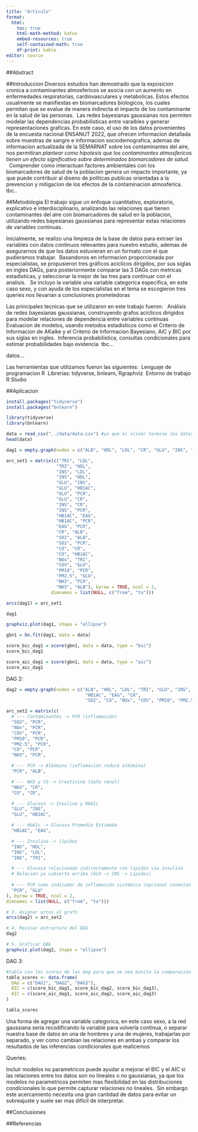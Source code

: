 ---
title: "Articulo"
format:
  html:
    toc: true
    html-math-method: katex
    embed-resources: true
    self-contained-math: true
    df-print: kable
editor: source
---

##Abstract

##Introduccion
Diversos estudios han demostrado que la exposicion cronica a contaminantes atmosfericos se asocia con un aumento en enfermedades respiratorias, cardiovasculares y metabolicas. Estos efectos usualmente se manifiestas en biomarcadores biologicos, los cuales permitan que se evalue de manera indirecta el impacto de los contaminante en la salud de las personas.\ 
Las redes bayesianas gaussianas nos permiten modelar las dependencias probabilisticas entre varaibles y generar representaciones graficas. En este caso, el uso de los datos provenientes de la encuesta nacional ENSANUT 2022, que ofrecen informacion detallada sobre muestras de sangre e informacion sociodemografica, ademas de informacion actualizada de la SEMARNAT sobre los contaminantes del aire, nos permitiran *plantear como hipotesis que los contaminantes atmosfericos tienen un efecto significativo sobre determinados biomarcadores de salud.* \ 
Comprender como interactuan factores ambientales con los biomarcadores de salud de la poblacion genera un impacto importante, ya que puede contribuir al diseno de politicas publicas orientadas a la prevencion y mitigacion de los efectos de la contaminacion atmosferica.
tbc..

##Metodologia
El trabajo sigue un enfoque cuantitativo, exploratorio, explicativo e interdisciplinario, analizando las relaciones que tienen contaminantes del aire con biomarcadores de salud en la poblacion, utilizando redes bayesianas gaussianas para representar estas relaciones de variables continuas.\ 

Inicialmente, se realizo una limpieza de la base de datos para extraer las variables con datos continuos relevantes para nuestro estudio, ademas de asegurarnos de que los datos estuvieran en un formato con el que pudieramos trabajar.\ 
Basandonos en informacion proporcionada por especialistas, se propusieron tres gráficos acíclicos dirigidos, por sus siglas en ingles DAGs, para posteriormente comparar las 3 DAGs con metricas estadisticas, y seleccionar la mejor de las tres para continuar con el analisis. \ 
Se incluyo la variable una variable categorica especifica, en este caso sexo, y con ayuda de los especialistas en el tema se escogieron tres queries nos llevarian a conclusiones prometedoras\ 

Las principales tecnicas que se utilizaron en este trabajo fueron: \ 
Análisis de redes bayesianas gaussianas, construyendo grafos acíclicos dirigidos para modelar relaciones de dependencia entre variables continuas\ 
Evaluacion de modelos, usando metodos estadisticos como el Criterio de Informacion de AKaike y el Criterio de Informacion Bayesiano, AIC y BIC por sus siglas en ingles.\ 
Inferencia probabilistica, consultas condicionales para estimar probabilidades bajo evidencia\ 
tbc...

datos...

Las herramientas que utilizamos fueron las siguientes:\ 
Lenguaje de programacion R\ 
Librerias: tidyverse, bnlearn, Rgraphviz\ 
Entorno de trabajo R Studio

##Aplicacion

```{r}
install.packages("tidyverse")
install.packages("bnlearn")
```

```{r}
library(tidyverse)
library(bnlearn)
```

```{r}
data = read_csv("../data/data.csv") #ya que el oliver termine los datos
head(data)
```

```{r}
dag1 = empty.graph(nodes = c("ALB", "HDL", "LDL", "CR", "GLU", "INS", "PCR", "TRI", "HB1AC", "EAG", "SO2", "CO", "NOx", "COV", "PM10", "PM2.5", "NH3"))
```

```{r}
arc_set1 = matrix(c("TRI", "LDL",
                   "TRI", "HDL",
                   "INS", "LDL",
                   "INS", "HDL",
                   "GLU", "INS",
                   "GLU", "HB1AC",
                   "GLU", "PCR",
                   "GLU", "CR",
                   "INS", "CR",
                   "INS", "PCR",
                   "HB1AC", "EAG",
                   "HB1AC", "PCR",
                   "EAG", "PCR",
                   "CR", "ALB",
                   "SO2", "ALB",
                   "SO2", "PCR",
                   "CO", "CR",
                   "CO", "HB1AC",
                   "NOx", "TRI",
                   "COV", "GLU",
                   "PM10", "PCR",
                   "PM2.5", "GLU",
                   "NH3", "PCR",
                   "NH3", "ALB"), byrow = TRUE, ncol = 2,
                 dimnames = list(NULL, c("from", "to")))
```

```{r}
arcs(dag1) = arc_set1
```

```{r}
dag1
```
```{r}
graphviz.plot(dag1, shape = "ellipse")
```
```{r}
gbn1 = bn.fit(dag1, data = data)
```

```{r}
score_bic_dag1 = score(gbn1, data = data, type = "bic")
score_bic_dag1
```

```{r}
score_aic_dag1 = score(gbn1, data = data, type = "aic")
score_aic_dag1
```

DAG 2:

```{r}
dag2 = empty.graph(nodes = c("ALB", "HDL", "LDL", "TRI", "GLU", "INS", "PCR", 
                              "HB1AC", "EAG", "CR", 
                              "SO2", "CO", "NOx", "COV", "PM10", "PM2.5", "NH3"))

```

```{r}
arc_set2 = matrix(c(
  # --- Contaminantes -> PCR (inflamación)
  "SO2", "PCR",
  "NOx", "PCR",
  "COV", "PCR",
  "PM10", "PCR",
  "PM2.5", "PCR",
  "CO", "PCR",
  "NH3", "PCR",

  # --- PCR -> Albúmina (inflamación reduce albúmina)
  "PCR", "ALB",

  # --- NH3 y CO -> Creatinina (daño renal)
  "NH3", "CR",
  "CO", "CR",

  # --- Glucosa -> Insulina y HbA1c
  "GLU", "INS",
  "GLU", "HB1AC",

  # --- HbA1c -> Glucosa Promedio Estimada
  "HB1AC", "EAG",

  # --- Insulina -> lípidos
  "INS", "HDL",
  "INS", "LDL",
  "INS", "TRI",

  # --- Glucosa relacionada indirectamente con lípidos vía insulina
  # Relación ya cubierta arriba (GLU -> INS -> Lípidos)
  
  # --- PCR como indicador de inflamación sistémica (opcional conexión a GLU)
  "PCR", "GLU"
), byrow = TRUE, ncol = 2,
dimnames = list(NULL, c("from", "to")))
```

```{r}
# 3. Asignar arcos al grafo
arcs(dag2) = arc_set2
```

```{r}
# 4. Revisar estructura del DAG
dag2
```

```{r}
# 5. Graficar DAG
graphviz.plot(dag2, shape = "ellipse")
```

DAG 3:


```{r}
#tabla con los scores de las dag para que se vea bonita la comparacion
tabla_scores <- data.frame(
  DAG = c("DAG1", "DAG2", "DAG3"),
  BIC = c(score_bic_dag1, score_bic_dag2, score_bic_dag3),
  AIC = c(score_aic_dag1, score_aic_dag2, score_aic_dag3)
)

tabla_scores

```


Una forma de agregar una variable categorica, en este caso sexo, a la red gaussiana seria recodificando la variable para volverla continua, o separar nuestra base de datos en una de hombres y una de mujeres, trabajarlas por separado, y ver como cambian las relaciones en ambas y comparar los resultados de las inferencias condicionales que realicemos

Queries:

Incluir modelos no parametricos puede ayudar a mejorar el BIC y el AIC si las relaciones entre los datos son no lineales o no gaussianas, ya que los modelos no parametricos permiten mas flexibilidad en las distribuciones condicionales lo que permite capturar relaciones no lineales.\ 
Sin embargo este acercamiento necesita una gran cantidad de datos para evitar un sobreajuste y suele ser mas dificil de interpretar.

##Conclusiones

##Referencias